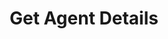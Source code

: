 ---
title: Get Agent Details
sidebarTitle: Get Agent Details
description: Retrieve detailed information about a specific agent, including its configuration.
---